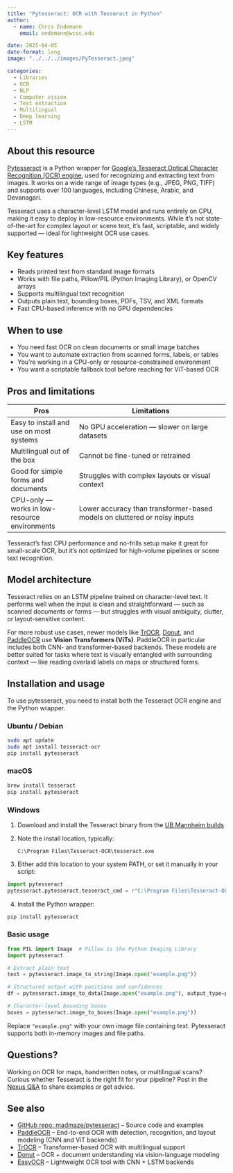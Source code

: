 ```yaml
---
title: "Pytesseract: OCR with Tesseract in Python"
author: 
  - name: Chris Endemann
    email: endemann@wisc.edu

date: 2025-04-05
date-format: long
image: "../../../images/PyTesseract.jpeg"

categories: 
  - Libraries
  - OCR
  - NLP
  - Computer vision
  - Text extraction
  - Multilingual
  - Deep learning
  - LSTM
---
```


## About this resource

[Pytesseract](https://pypi.org/project/pytesseract/) is a Python wrapper for [Google's Tesseract Optical Character Recognition (OCR) engine](https://github.com/tesseract-ocr/tesseract), used for recognizing and extracting text from images. It works on a wide range of image types (e.g., JPEG, PNG, TIFF) and supports over 100 languages, including Chinese, Arabic, and Devanagari.

Tesseract uses a character-level LSTM model and runs entirely on CPU, making it easy to deploy in low-resource environments. While it's not state-of-the-art for complex layout or scene text, it's fast, scriptable, and widely supported — ideal for lightweight OCR use cases.

## Key features

- Reads printed text from standard image formats
- Works with file paths, Pillow/PIL (Python Imaging Library), or OpenCV arrays
- Supports multilingual text recognition
- Outputs plain text, bounding boxes, PDFs, TSV, and XML formats
- Fast CPU-based inference with no GPU dependencies

## When to use

- You need fast OCR on clean documents or small image batches
- You want to automate extraction from scanned forms, labels, or tables
- You're working in a CPU-only or resource-constrained environment
- You want a scriptable fallback tool before reaching for ViT-based OCR

## Pros and limitations

| Pros | Limitations |
|------|-------------|
| Easy to install and use on most systems | No GPU acceleration — slower on large datasets |
| Multilingual out of the box | Cannot be fine-tuned or retrained |
| Good for simple forms and documents | Struggles with complex layouts or visual context |
| CPU-only — works in low-resource environments | Lower accuracy than transformer-based models on cluttered or noisy inputs |

Tesseract's fast CPU performance and no-frills setup make it great for small-scale OCR, but it's not optimized for high-volume pipelines or scene text recognition.

## Model architecture

Tesseract relies on an LSTM pipeline trained on character-level text. It performs well when the input is clean and straightforward — such as scanned documents or forms — but struggles with visual ambiguity, clutter, or layout-sensitive content.

For more robust use cases, newer models like [TrOCR](https://huggingface.co/microsoft/trocr-base-stage1), [Donut](https://github.com/clovaai/donut), and [PaddleOCR](https://github.com/PaddlePaddle/PaddleOCR) use **Vision Transformers (ViTs)**. PaddleOCR in particular includes both CNN- and transformer-based backends. These models are better suited for tasks where text is visually entangled with surrounding context — like reading overlaid labels on maps or structured forms.

## Installation and usage

To use pytesseract, you need to install both the Tesseract OCR engine and the Python wrapper.

### Ubuntu / Debian

```bash
sudo apt update
sudo apt install tesseract-ocr
pip install pytesseract
```

### macOS

```bash
brew install tesseract
pip install pytesseract
```

### Windows

1. Download and install the Tesseract binary from the [UB Mannheim builds](https://github.com/UB-Mannheim/tesseract/wiki)  
2. Note the install location, typically:
   ```
   C:\Program Files\Tesseract-OCR\tesseract.exe
   ```
3. Either add this location to your system PATH, or set it manually in your script:

```python
import pytesseract
pytesseract.pytesseract.tesseract_cmd = r"C:\Program Files\Tesseract-OCR\tesseract.exe"
```

4. Install the Python wrapper:

```bash
pip install pytesseract
```

### Basic usage

```python
from PIL import Image  # Pillow is the Python Imaging Library
import pytesseract

# Extract plain text
text = pytesseract.image_to_string(Image.open("example.png"))

# Structured output with positions and confidences
df = pytesseract.image_to_data(Image.open("example.png"), output_type=pytesseract.Output.DATAFRAME)

# Character-level bounding boxes
boxes = pytesseract.image_to_boxes(Image.open("example.png"))
```

Replace `"example.png"` with your own image file containing text. Pytesseract supports both in-memory images and file paths.

## Questions?

Working on OCR for maps, handwritten notes, or multilingual scans? Curious whether Tesseract is the right fit for your pipeline? Post in the [Nexus Q&A](https://github.com/UW-Madison-DataScience/ML-X-Nexus/discussions/categories/q-a) to share examples or get advice.


## See also

- [GitHub repo: madmaze/pytesseract](https://github.com/madmaze/pytesseract) – Source code and examples
- [PaddleOCR](https://github.com/PaddlePaddle/PaddleOCR) – End-to-end OCR with detection, recognition, and layout modeling (CNN and ViT backends)
- [TrOCR](https://huggingface.co/microsoft/trocr-base-stage1) – Transformer-based OCR with multilingual support
- [Donut](https://github.com/clovaai/donut) – OCR + document understanding via vision-language modeling
- [EasyOCR](https://github.com/JaidedAI/EasyOCR) – Lightweight OCR tool with CNN + LSTM backends
